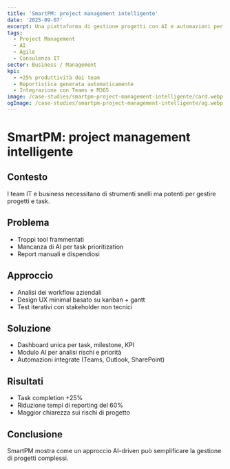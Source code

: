 ```yaml
---
title: 'SmartPM: project management intelligente'
date: '2025-09-07'
excerpt: Una piattaforma di gestione progetti con AI e automazioni per team agili.
tags:
  - Project Management
  - AI
  - Agile
  - Consulenza IT
sector: Business / Management
kpi:
  - +25% produttività dei team
  - Reportistica generata automaticamente
  - Integrazione con Teams e M365
image: /case-studies/smartpm-project-management-intelligente/card.webp
ogImage: /case-studies/smartpm-project-management-intelligente/og.webp
---
```


# SmartPM: project management intelligente

## Contesto
I team IT e business necessitano di strumenti snelli ma potenti per gestire progetti e task.

## Problema
- Troppi tool frammentati  
- Mancanza di AI per task prioritization  
- Report manuali e dispendiosi  

## Approccio
- Analisi dei workflow aziendali  
- Design UX minimal basato su kanban + gantt  
- Test iterativi con stakeholder non tecnici  

## Soluzione
- Dashboard unica per task, milestone, KPI  
- Modulo AI per analisi rischi e priorità  
- Automazioni integrate (Teams, Outlook, SharePoint)  

## Risultati
- Task completion +25%  
- Riduzione tempi di reporting del 60%  
- Maggior chiarezza sui rischi di progetto  

## Conclusione
SmartPM mostra come un approccio AI-driven può semplificare la gestione di progetti complessi.
